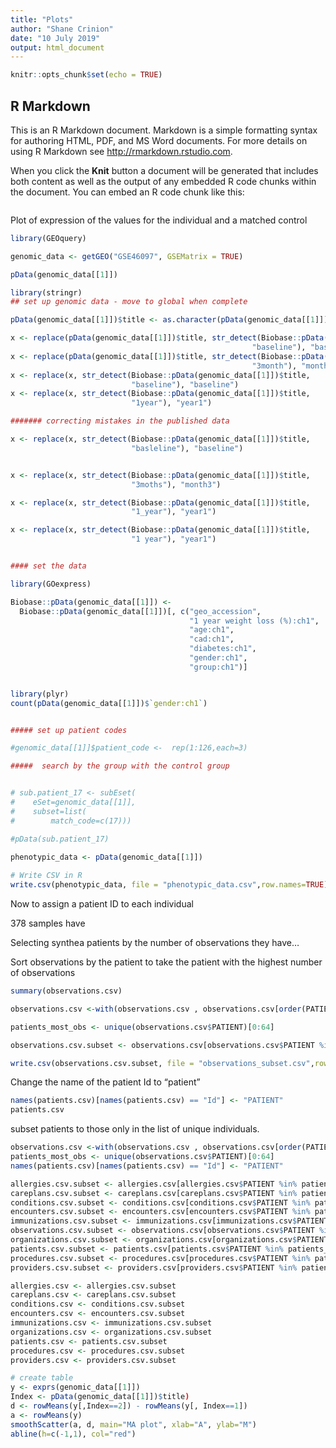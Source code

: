 ```yaml
---
title: "Plots"
author: "Shane Crinion"
date: "10 July 2019"
output: html_document
---
```


```r
knitr::opts_chunk$set(echo = TRUE)
```

## R Markdown

This is an R Markdown document. Markdown is a simple formatting syntax for authoring HTML, PDF, and MS Word documents. For more details on using R Markdown see <http://rmarkdown.rstudio.com>.

When you click the **Knit** button a document will be generated that includes both content as well as the output of any embedded R code chunks within the document. You can embed an R code chunk like this:

```r

```


Plot of expression of the values for the individual and a matched control

```r

library(GEOquery)

genomic_data <- getGEO("GSE46097", GSEMatrix = TRUE)

```

```r
pData(genomic_data[[1]])
```



```r

library(stringr)
## set up genomic data - move to global when complete

pData(genomic_data[[1]])$title <- as.character(pData(genomic_data[[1]])$title)

x <- replace(pData(genomic_data[[1]])$title, str_detect(Biobase::pData(genomic_data[[1]])$title, 
                                                      "baseline"), "baseline")
x <- replace(pData(genomic_data[[1]])$title, str_detect(Biobase::pData(genomic_data[[1]])$title, 
                                                      "3month"), "month3")
x <- replace(x, str_detect(Biobase::pData(genomic_data[[1]])$title, 
                           "baseline"), "baseline")
x <- replace(x, str_detect(Biobase::pData(genomic_data[[1]])$title, 
                           "1year"), "year1")

####### correcting mistakes in the published data

x <- replace(x, str_detect(Biobase::pData(genomic_data[[1]])$title, 
                           "basleline"), "baseline")


x <- replace(x, str_detect(Biobase::pData(genomic_data[[1]])$title, 
                           "3moths"), "month3")

x <- replace(x, str_detect(Biobase::pData(genomic_data[[1]])$title, 
                           "1_year"), "year1")

x <- replace(x, str_detect(Biobase::pData(genomic_data[[1]])$title, 
                           "1 year"), "year1")


#### set the data

library(GOexpress)

Biobase::pData(genomic_data[[1]]) <- 
  Biobase::pData(genomic_data[[1]])[, c("geo_accession",
                                        "1 year weight loss (%):ch1",
                                        "age:ch1", 
                                        "cad:ch1",
                                        "diabetes:ch1",
                                        "gender:ch1",
                                        "group:ch1")]


library(plyr)
count(pData(genomic_data[[1]])$`gender:ch1`)


##### set up patient codes

#genomic_data[[1]]$patient_code <-  rep(1:126,each=3)

#####  search by the group with the control group


# sub.patient_17 <- subEset(
#    eSet=genomic_data[[1]],
#    subset=list(
#        match_code=c(17)))

#pData(sub.patient_17)

```  


```r

phenotypic_data <- pData(genomic_data[[1]])
 
# Write CSV in R
write.csv(phenotypic_data, file = "phenotypic_data.csv",row.names=TRUE)

```


Now to assign a patient ID to each individual

378 samples have 

Selecting synthea patients by the number of observations they have...

Sort observations by the patient to take the patient with the highest number of observations

```r

summary(observations.csv)

observations.csv <-with(observations.csv , observations.csv[order(PATIENT),])

patients_most_obs <- unique(observations.csv$PATIENT)[0:64]

observations.csv.subset <- observations.csv[observations.csv$PATIENT %in% patients_most_obs,]

write.csv(observations.csv.subset, file = "observations_subset.csv",row.names=TRUE)


``` 


Change the name of the patient Id to "patient"

```r
names(patients.csv)[names(patients.csv) == "Id"] <- "PATIENT"
patients.csv
```

subset patients to those only in the list of unique individuals.

```r

observations.csv <-with(observations.csv , observations.csv[order(PATIENT),])
patients_most_obs <- unique(observations.csv$PATIENT)[0:64]
names(patients.csv)[names(patients.csv) == "Id"] <- "PATIENT"

allergies.csv.subset <- allergies.csv[allergies.csv$PATIENT %in% patients_most_obs,]
careplans.csv.subset <- careplans.csv[careplans.csv$PATIENT %in% patients_most_obs,]
conditions.csv.subset <- conditions.csv[conditions.csv$PATIENT %in% patients_most_obs,]
encounters.csv.subset <- encounters.csv[encounters.csv$PATIENT %in% patients_most_obs,]
immunizations.csv.subset <- immunizations.csv[immunizations.csv$PATIENT %in% patients_most_obs,]
observations.csv.subset <- observations.csv[observations.csv$PATIENT %in% patients_most_obs,]
organizations.csv.subset <- organizations.csv[organizations.csv$PATIENT %in% patients_most_obs,]
patients.csv.subset <- patients.csv[patients.csv$PATIENT %in% patients_most_obs,]
procedures.csv.subset <- procedures.csv[procedures.csv$PATIENT %in% patients_most_obs,]
providers.csv.subset <- providers.csv[providers.csv$PATIENT %in% patients_most_obs,]

allergies.csv <- allergies.csv.subset
careplans.csv <- careplans.csv.subset
conditions.csv <- conditions.csv.subset
encounters.csv <- encounters.csv.subset
immunizations.csv <- immunizations.csv.subset
organizations.csv <- organizations.csv.subset
patients.csv <- patients.csv.subset
procedures.csv <- procedures.csv.subset
providers.csv <- providers.csv.subset

```



```r

# create table
y <- exprs(genomic_data[[1]])
Index <- pData(genomic_data[[1]])$title)
d <- rowMeans(y[,Index==2]) - rowMeans(y[, Index==1])
a <- rowMeans(y)
smoothScatter(a, d, main="MA plot", xlab="A", ylab="M")
abline(h=c(-1,1), col="red")


```

